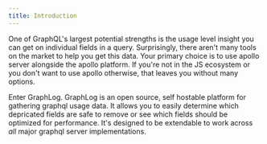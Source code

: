 ```yaml
---
title: Introduction
---
```


One of GraphQL's largest potential strengths is the usage level insight you can get on individual fields in a query. Surprisingly, there aren't many tools
on the market to help you get this data. Your primary choice is to use apollo server alongside the apollo platform. If you're not in the JS ecosystem or you
don't want to use apollo otherwise, that leaves you without many options.

Enter GraphLog. GraphLog is an open source, self hostable platform for gathering graphql usage data. It allows you to easily determine which depricated
fields are safe to remove or see which fields should be optimized for performance. It's designed to be extendable to work across _all_ major graphql server
implementations.
